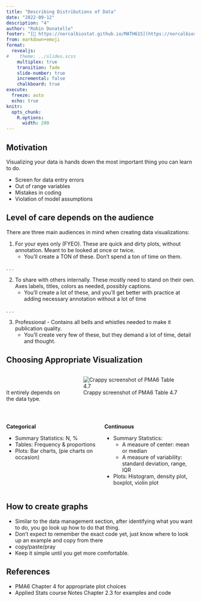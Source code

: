 ```yaml
---
title: "Describing Distributions of Data"
date: "2022-09-12"
description: "4"
author: "Robin Donatello"
footer: "[🔗 https://norcalbiostat.github.io/MATH615](https://norcalbiostat.github.io/MATH615/) / Describing  Distributions of Data"
from: markdown+emoji
format: 
  revealjs:
#    theme: ../slides.scss
    multiplex: true
    transition: fade
    slide-number: true
    incremental: false 
    chalkboard: true
execute:
  freeze: auto
  echo: true
knitr:
  opts_chunk: 
    R.options:
      width: 200
---
```


## Motivation
Visualizing your data is hands down the most important thing you can learn to do. 

* Screen for data entry errors
* Out of range variables
* Mistakes in coding
* Violation of model assumptions

## Level of care depends on the audience {.smaller}

There are three main audiences in mind when creating data visualizations: 

1. For your eyes only (FYEO). These are quick and dirty plots, without annotation. Meant to be looked at once or twice. 
    - You'll create a TON of these. Don't spend a ton of time on them. 
    
. . . 

2. To share with others internally. These mostly need to stand on their own. Axes labels, titles, colors as needed, possibly captions.
    - You'll create a lot of these, and you'll get better with practice at adding necessary annotation without a lot of time
    
. . . 

3. Professional - Contains all bells and whistles needed to make it publication quality. 
    - You'll create very few of these, but they demand a lot of time, detail and thought. 


## Choosing Appropriate Visualization

:::: {.columns}

::: {.column width="30%"}
<br>
<br>
It entirely depends on the data type. 
:::

::: {.column width="70%"}
![Crappy screenshot of PMA6 Table 4.7](images/pma6_data_viz_table.png)
:::

::::

## 

:::: {.columns}

::: {.column width="50%"}
**Categorical**

* Summary Statistics: N, %
* Tables: Frequency & proportions
* Plots: Bar charts, (pie charts on occasion)
:::

::: {.column width="50%"}
**Continuous**

* Summary Statistics: 
  - A measure of center: mean or median
  - A measure of variability: standard deviation, range, IQR
* Plots: Histogram, density plot, boxplot, violin plot

:::

::::


## How to create graphs

* Similar to the data management section, after identifying what you want to do, you go look up how to do that thing. 
* Don't expect to remember the exact code yet, just know where to look up an example and copy from there
* copy/paste/pray
* Keep it simple until you get more comfortable. 

## References

* PMA6 Chapter 4 for appropriate plot choices
* Applied Stats course Notes Chapter 2.3 for examples and code
